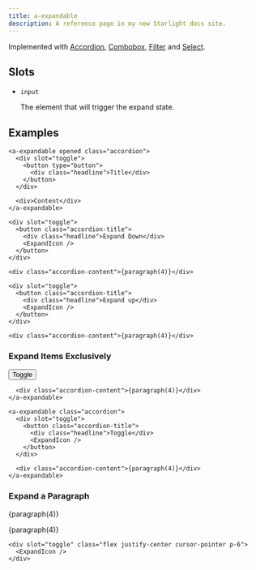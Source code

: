 ```yaml
---
title: a-expandable
description: A reference page in my new Starlight docs site.
---
```



<Elements />

Implemented with [Accordion](/sv-frontend-library/mono/components/accordion), [Combobox](/sv-frontend-library/mono/components/combobox), [Filter](/sv-frontend-library/mono/components/filter) and [Select](/sv-frontend-library/mono/components/select).

<TSDocs source="/elements/packages/expandable/src/Expandable.ts" />

## Slots

- `input`

  The element that will trigger the expand state.

## Examples

```tsx
<a-expandable opened class="accordion">
  <div slot="toggle">
    <button type="button">
      <div class="headline">Title</div>
    </button>
  </div>

  <div>Content</div>
</a-expandable>
```

<div class="not-content box">
  <a-expandable class="accordion">

    <div slot="toggle">
      <button class="accordion-title">
        <div class="headline">Expand Down</div>
        <ExpandIcon />
      </button>
    </div>

    <div class="accordion-content">{paragraph(4)}</div>

  </a-expandable>
</div>

<div class="not-content box">
  <a-expandable client:load class="accordion" direction="up">

    <div slot="toggle">
      <button class="accordion-title">
        <div class="headline">Expand up</div>
        <ExpandIcon />
      </button>
    </div>

    <div class="accordion-content">{paragraph(4)}</div>

  </a-expandable>
</div>

### Expand Items Exclusively

<div class="not-content box">
  <a-toggle client:load active-attribute="opened">
    <a-expandable class="accordion">
      <div slot="toggle">
        <button class="accordion-title">
          <div class="headline">
            <span>Toggle</span>
          </div>
          <ExpandIcon />
        </button>
      </div>

      <div class="accordion-content">{paragraph(4)}</div>
    </a-expandable>

    <a-expandable class="accordion">
      <div slot="toggle">
        <button class="accordion-title">
          <div class="headline">Toggle</div>
          <ExpandIcon />
        </button>
      </div>

      <div class="accordion-content">{paragraph(4)}</div>
    </a-expandable>

  </a-toggle>
</div>

### Expand a Paragraph

<div class="not-content box">
  <p>{paragraph(4)}</p>

  <a-expandable class="accordion" direction="up" data-id="one">
    <p>{paragraph(4)}</p>

    <div slot="toggle" class="flex justify-center cursor-pointer p-6">
      <ExpandIcon />
    </div>

  </a-expandable>
</div>
